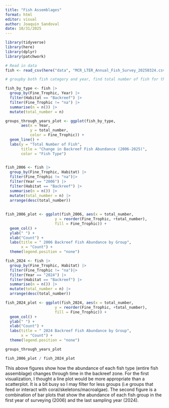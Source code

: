 ```yaml
---
title: "Fish Assemblages"
format: html
editor: visual
author: Joaquin Sandoval 
date: 10/31/2025
---
```


```r
library(tidyverse)
library(here)
library(dplyr)
library(patchwork)
```

```r
# Read in data 
fish <- read_csv(here("data", "MCR_LTER_Annual_Fish_Survey_20250324.csv"))
```

```r
# groupby both fish category and year, find total number of fish for that category 

fish_by_type <- fish |> 
  group_by(Fine_Trophic, Year) |>
  filter(Habitat == "Backreef") |> 
  filter(Fine_Trophic != "na") |>
  summarise(n = n()) |> 
  mutate(total_number = n) 
```

```r
groups_through_years_plot <- ggplot(fish_by_type, 
       aes(x = Year, 
           y = total_number, 
           color = Fine_Trophic)) + 
  geom_line() + 
  labs(y = "Total Number of Fish", 
       title = "Change in Backreef Fish Abundance (2006-2025)", 
       color = "Fish Type")
  
```

```r
fish_2006 <- fish |> 
  group_by(Fine_Trophic, Habitat) |> 
  filter(Fine_Trophic != "na")|> 
  filter(Year == "2006") |> 
  filter(Habitat == "Backreef") |> 
  summarise(n = n()) |> 
  mutate(total_number = n) |> 
  arrange(desc(total_number))
          
          
fish_2006_plot <- ggplot(fish_2006, aes(x = total_number, 
                      y = reorder(Fine_Trophic, +total_number), 
                      fill = Fine_Trophic)) +
  geom_col() + 
  ylab(" ") + 
  xlab("Count") + 
  labs(title = " 2006 Backreef Fish Abundance by Group", 
       x = "Count") +
  theme(legend.position = "none")

```

```r
fish_2024 <- fish |> 
  group_by(Fine_Trophic, Habitat) |> 
  filter(Fine_Trophic != "na")|> 
  filter(Year == "2024") |> 
  filter(Habitat == "Backreef") |> 
  summarise(n = n()) |> 
  mutate(total_number = n) |> 
  arrange(desc(total_number))

fish_2024_plot <- ggplot(fish_2024, aes(x = total_number, 
                      y = reorder(Fine_Trophic, +total_number), 
                      fill = Fine_Trophic)) +
  geom_col() + 
  ylab(" ") + 
  xlab("Count") + 
  labs(title = " 2024 Backreef Fish Abundance by Group", 
       x = "Count") +
  theme(legend.position = "none")
```

```r

groups_through_years_plot

fish_2006_plot / fish_2024_plot

```
This above figures show how the abundance of each fish type (entire fish assemblage) changes through time in the backreef zone. For the first visualization, I thought a line plot would be more appropriate than a scatterplot. It is a bit busy so I may filter for less groups (i.e groups that feed or interact with coral/skeletons/macroalgae). The second figure is a combination of bar plots that show the abundance of each fish group in the first year of surveying (2006) and the last sampling year (2024).